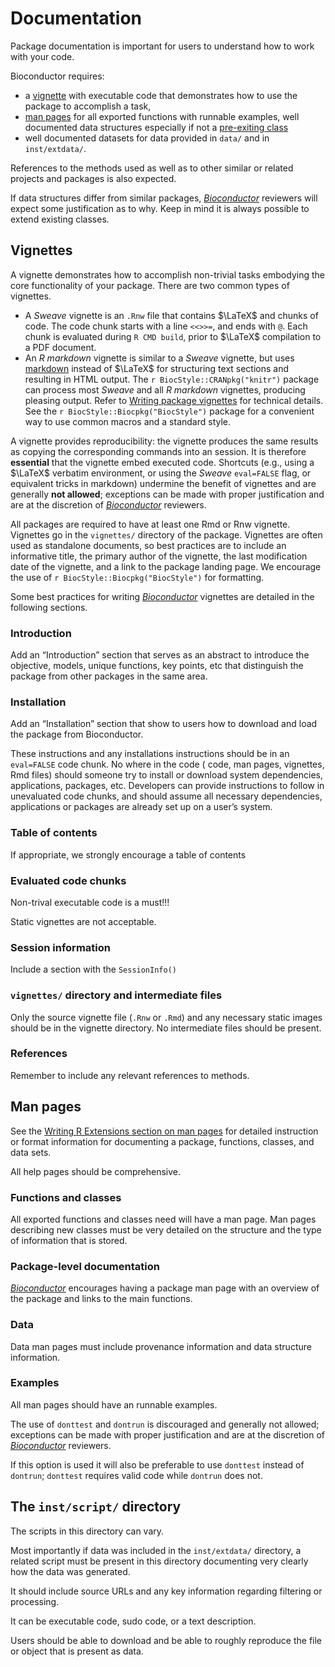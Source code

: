# Documentation {#docs}

Package documentation is important for users to understand how to work with your code.

Bioconductor requires:

* a [vignette](http://cran.fhcrc.org/doc/manuals/R-exts.html#Writing-package-vignettes) with executable code that demonstrates how to use the package to accomplish a task,
* [man pages](http://cran.fhcrc.org/doc/manuals/R-exts.html#Rd-format) for all exported functions with runnable examples, well documented data structures especially if not a [pre-exiting class](http://bioconductor.org/developers/how-to/commonMethodsAndClasses/)
* well documented datasets for data provided in `data/` and in `inst/extdata/`.

References to the methods used as well as to other similar or related projects and packages is also expected.

If data structures differ from similar packages, [_Bioconductor_](https://bioconductor.org/) reviewers will expect some justification as to why.
Keep in mind it is always possible to extend existing classes.

## Vignettes

A vignette demonstrates how to accomplish non-trivial tasks embodying the core functionality of your package. There are two common types of vignettes.

* A *Sweave* vignette is an `.Rnw` file that contains $\LaTeX$ and chunks of <i class="fab fa-r-project"></i> code.
  The  code chunk starts with a line `<<>>=`, and ends with `@`.
  Each chunk is evaluated during `R CMD build`, prior to $\LaTeX$ compilation to a PDF document.
* An *R markdown* vignette is similar to a *Sweave* vignette, but uses [markdown](http://daringfireball.net/projects/markdown/) instead of $\LaTeX$ for structuring text sections and resulting in HTML output.
  The `r BiocStyle::CRANpkg("knitr")` package can process most *Sweave* and all *R markdown* vignettes, producing pleasing output.
  Refer to [Writing package vignettes](http://cran.fhcrc.org/doc/manuals/R-exts.html#Writing-package-vignettes) for technical details.
  See the `r BiocStyle::Biocpkg("BiocStyle")` package for a convenient way to use common macros and a standard style.

A vignette provides reproducibility: the vignette produces the same results as copying the corresponding commands into an <i class="fab fa-r-project"></i> session.
It is therefore **essential** that the vignette embed executed <i class="fab fa-r-project"></i> code.
Shortcuts (e.g., using a $\LaTeX$ verbatim environment, or using the *Sweave* `eval=FALSE` flag, or equivalent tricks in markdown) undermine the benefit of vignettes and are generally **not allowed**; exceptions can be made with proper justification and are at the discretion of [_Bioconductor_](https://bioconductor.org/) reviewers.

All packages are required to have at least one Rmd or Rnw vignette.
Vignettes go in the `vignettes/` directory of the package.
Vignettes are often used as standalone documents, so best practices are to include an informative title, the primary author of the vignette, the last modification date of the vignette, and a link to the package landing page.
We encourage the use of `r BiocStyle::Biocpkg("BiocStyle")` for formatting.

Some best practices for writing [_Bioconductor_](https://bioconductor.org/) vignettes are detailed in the following sections.

### Introduction

Add an "Introduction" section that serves as an abstract to introduce the objective, models, unique functions, key points, etc that distinguish the package from other packages in the same area.

### Installation

Add an "Installation" section that show to users how to download and load the package from Bioconductor.

These instructions and any installations instructions should be in an `eval=FALSE` code chunk.
No where in the code (<i class="fab fa-r-project"></i> code, man pages, vignettes, Rmd files) should someone try to install or download system dependencies, applications, packages, etc.
Developers can provide instructions to follow in unevaluated code chunks, and should assume all necessary dependencies, applications or packages are already set up on a user's system.

### Table of contents

If appropriate, we strongly encourage a table of contents

### Evaluated code chunks

Non-trival executable code is a must!!!

Static vignettes are not acceptable.

### Session information

Include a section with the `SessionInfo()`

### `vignettes/` directory and intermediate files

Only the source vignette file (`.Rnw` or `.Rmd`) and any necessary static images should be in the vignette directory.
No intermediate files should be present.

### References

Remember to include any relevant references to methods.

## Man pages

See the [Writing R Extensions section on man pages](http://cran.fhcrc.org/doc/manuals/R-exts.html#Rd-format) for detailed instruction or format information for documenting a package, functions, classes, and data sets.

All help pages should be comprehensive.

### Functions and classes

All exported functions and classes need will have a man page.
Man pages describing new classes must be very detailed on the structure and the type of information that is stored.

### Package-level documentation

[_Bioconductor_](https://bioconductor.org/) encourages having a package man page with an overview of the package and links to the main functions.

### Data {#data-man}

Data man pages must include provenance information and data structure information.

### Examples

All man pages should have an runnable examples.

The use of `donttest` and `dontrun` is discouraged and generally not allowed; exceptions can be made with proper justification and are at the discretion of [_Bioconductor_](https://bioconductor.org/) reviewers.

If this option is used it will also be preferable to use `donttest` instead of `dontrun`; `donttest` requires valid <i class="fab fa-r-project"></i> code while `dontrun` does not.

## The `inst/script/` directory

The scripts in this directory can vary.

Most importantly if data was included in the `inst/extdata/` directory, a related script must be present in this directory documenting very clearly how the data was generated.

It should include source URLs and any key information regarding filtering or processing.

It can be executable code, sudo code, or a text description.

Users should be able to download and be able to roughly reproduce the file or object that is present as data.
